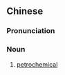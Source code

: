==Chinese==
{{zh-forms|type=21}}

===Pronunciation===
{{zh-pron
|m=shíyóuhuà
|c=sek6 jau4 faa3
|cat=n
}}

===Noun===
{{zh-noun}}

# [[petrochemical]]

{{zh-cat|Chemistry}}